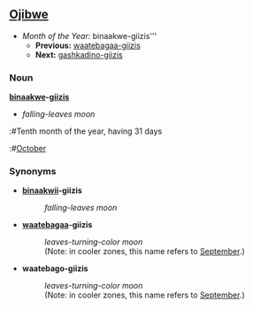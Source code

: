 ==[[Ojibwe]]==
*''Month of the Year:'' binaakwe-giizis'''
**'''Previous:''' [[waatebagaa-giizis]]
**'''Next:''' [[gashkadino-giizis]]

===Noun===
'''[[binaakwii|binaakwe]]-[[giizis]]'''
*''falling-leaves moon''
:#Tenth month of the year, having 31 days
:#[[October]]

===Synonyms===
*'''[[binaakwii]]-giizis'''
*:''falling-leaves moon''

*'''[[waatebagaa]]-giizis'''
*:''leaves-turning-color moon''
*:(Note: in cooler zones, this name refers to [[September]].)

*'''waatebago-giizis'''
*:''leaves-turning-color moon''
*:(Note: in cooler zones, this name refers to [[September]].)
